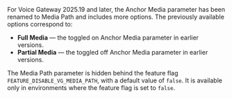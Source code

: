 <Note>
  For Voice Gateway 2025.19 and later, the Anchor Media parameter has been renamed to Media Path and includes more options. The previously available options correspond to:

  - **Full Media** — the toggled on Anchor Media parameter in earlier versions.
  - **Partial Media** — the toggled off Anchor Media parameter in earlier versions.

  The Media Path parameter is hidden behind the feature flag `FEATURE_DISABLE_VG_MEDIA_PATH`, with a default value of `false`. It is available only in environments where the feature flag is set to `false`.
</Note>